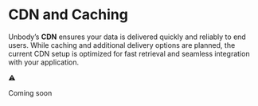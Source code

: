 # CDN and Caching

Unbody’s **CDN** ensures your data is delivered quickly and reliably to end users. While caching and additional delivery options are planned, the current CDN setup is optimized for fast retrieval and seamless integration with your application.


<aside>
⚠️

Coming soon

</aside>